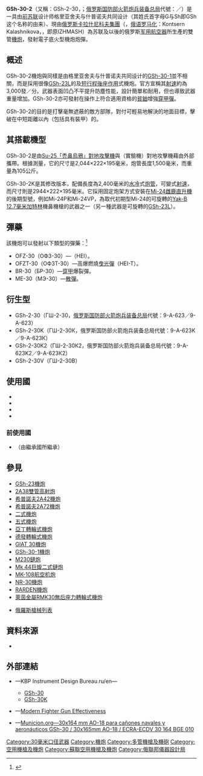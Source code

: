 {{noteTA
|G1=軍事
|G2=長度單位
|1=zh:Su-;zh-hans:苏-;zh-hk:Su-;zh-tw:蘇愷Su-;
}}
{{Infobox Weapon
|name= {{Lang|en|GSh-30-2／GSh-30-2K}}<br />{{Lang|ru|ГШ-30-2／ГШ-2-30K}}
|image= File:Gh-30-2.jpg
|image_size= 300px
|caption= [[Su-25攻擊機|Su-25攻擊機]]上的GSh-30-2
|origin= <div class="NavFrame collapsed" style="color: black; background-color: #FFFFFF; margin: 0 auto; padding: 0 10px; text-align: left;"><div class="NavHead" style="background-color: #FFFFFF; margin: 0 auto; padding: 0 10px; font-weight:normal;"></div><div class="NavContent" style="background-color: #FFFFFF; margin: 0 auto; padding: 0 10px;">
* {{flagcountry|Soviet Union}}
* {{flagcountry|Russia}}
</div>
</div>
|type= 雙管[[機炮|機炮]]
<!-- Type selection -->
|is_ranged= yes
|is_bladed= 
|is_explosive= 
|is_artillery= yes
|is_vehicle= 
|is_missile= 
|is_UK= 
<!-- Service history -->
|service= 
|used_by= 
|wars= <div class="NavFrame collapsed" style="color: black; background-color: #FFFFFF; margin: 0 auto; padding: 0 10px; text-align: left;"><div class="NavHead" style="background-color: #FFFFFF; margin: 0 auto; padding: 0 10px; font-weight:normal;"></div><div class="NavContent" style="background-color: #FFFFFF; margin: 0 auto; padding: 0 10px;">
* [[苏联－阿富汗战争|1979年苏联－阿富汗战争]]
* [[第一次車臣戰爭|1994年第一次車臣戰爭]]
* [[第二次車臣戰爭|1999年第二次車臣戰爭]]
* [[俄罗斯－格鲁吉亚战争|2008年俄罗斯－格鲁吉亚战争]]
</div>
</div>
<!-- Production history -->
|designer= <div class="NavFrame collapsed" style="color: black; background-color: #FFFFFF; margin: 0 auto; padding: 0 10px; text-align: left;"><div class="NavHead" style="background-color: #FFFFFF; margin: 0 auto; padding: 0 10px; font-weight:normal;">[[俄联邦仪器设计局|KBP儀器設計廠]]</div><div class="NavContent" style="background-color: #FFFFFF; margin: 0 auto; padding: 0 10px;">
* 格里亞澤夫（Vasily Gryazev）
* 希普諾夫（Arkady G. Shipunov）
</div>
</div>
|design_date= 
|manufacturer= 
|unit_cost= 
|production_date= 1965年—現在
|number= 
|variants= 
<!-- General specifications -->
|spec_label= 
|weight= <div class="NavFrame collapsed" style="color: black; background-color: #FFFFFF; margin: 0 auto; padding: 0 10px; text-align: left;"><div class="NavHead" style="background-color: #FFFFFF; margin: 0 auto; padding: 0 10px; font-weight:normal;"></div><div class="NavContent" style="background-color: #FFFFFF; margin: 0 auto; padding: 0 10px;">
* [[彈頭|彈頭]]質量：386—404[[克|克]]（0.85—0.89[[磅|磅]]）
* 彈藥質量：832克（1.83磅）
* GSh-30-2總重量：105[[千克|千克]]（101.41磅）
* GSh-30-2K總重量：126公斤（277.78磅）
</div>
</div>
|length= <div class="NavFrame collapsed" style="color: black; background-color: #FFFFFF; margin: 0 auto; padding: 0 10px; text-align: left;"><div class="NavHead" style="background-color: #FFFFFF; margin: 0 auto; padding: 0 10px; font-weight:normal;"></div><div class="NavContent" style="background-color: #FFFFFF; margin: 0 auto; padding: 0 10px;">
* GSh-30-2：2,044[[毫米|毫米]]（77.87[[英寸|英寸]]）
* GSh-30-2K：2,944毫米（115.91英吋）
</div>
</div>
|part_length= <div class="NavFrame collapsed" style="color: black; background-color: #FFFFFF; margin: 0 auto; padding: 0 10px; text-align: left;"><div class="NavHead" style="background-color: #FFFFFF; margin: 0 auto; padding: 0 10px; font-weight:normal;"></div><div class="NavContent" style="background-color: #FFFFFF; margin: 0 auto; padding: 0 10px;">
* GSh-30-2：1,500毫米（59.06英吋）
* GSh-30-2K：2,400毫米（94.49英吋）
</div>
</div>
|width= 222毫米（8.74英吋）
|height= 195毫米（7.68英吋）
|diameter= 
|crew= 
<!-- Ranged weapon specifications --> 
|cartridge= <div class="NavFrame collapsed" style="color: black; background-color: #FFFFFF; margin: 0 auto; padding: 0 10px; text-align: left;"><div class="NavHead" style="background-color: #FFFFFF; margin: 0 auto; padding: 0 10px; font-weight:normal;">{{Link-en|30毫米口径|30 mm caliber|30×165毫米}}電子底火型</div><div class="NavContent" style="background-color: #FFFFFF; margin: 0 auto; padding: 0 10px;">
* APDS
* AP-T
* HE
* HEI
* HE-T
* HETP-T
* TP
</div>
</div>
|caliber= 30毫米（1.18英吋）
|barrels= 2根，[[膛線|膛線]]16條，膛線間距：715.5毫米，右旋，炮管壽命：2,000發，[[槍口|炮口]]裝有[[砲口制動器|制退器]]
|action= <div class="NavFrame collapsed" style="color: black; background-color: #FFFFFF; margin: 0 auto; padding: 0 10px; text-align: left;"><div class="NavHead" style="background-color: #FFFFFF; margin: 0 auto; padding: 0 10px; font-weight:normal;"></div><div class="NavContent" style="background-color: #FFFFFF; margin: 0 auto; padding: 0 10px;">
* [[後座作用|短行程後座作用]]
* {{Link-en|嘉仕達機槍|Gast gun|嘉仕達原理}}
</div>
</div>
|mode= [[自動火器|全自動]]
|rate= <div class="NavFrame collapsed" style="color: black; background-color: #FFFFFF; margin: 0 auto; padding: 0 10px; text-align: left;"><div class="NavHead" style="background-color: #FFFFFF; margin: 0 auto; padding: 0 10px; font-weight:normal;"></div><div class="NavContent" style="background-color: #FFFFFF; margin: 0 auto; padding: 0 10px;">
* GSh-30-2：3,000發／分
* GSh-30-2K：300～400（低射速）—2,000〜2,600發／分（高射速）
</div>
</div>
|velocity= <div class="NavFrame collapsed" style="color: black; background-color: #FFFFFF; margin: 0 auto; padding: 0 10px; text-align: left;"><div class="NavHead" style="background-color: #FFFFFF; margin: 0 auto; padding: 0 10px; font-weight:normal;"></div><div class="NavContent" style="background-color: #FFFFFF; margin: 0 auto; padding: 0 10px;">
* GSh-30-2：870—900[[米每秒|米／秒]]（2,854.33—2,952.76[[英尺每秒|英尺／秒]]）
* GSh-30-2K：940—960米／秒（3,083.99—3,149.61英尺／秒）
</div>
</div>
|range= <div class="NavFrame collapsed" style="color: black; background-color: #FFFFFF; margin: 0 auto; padding: 0 10px; text-align: left;"><div class="NavHead" style="background-color: #FFFFFF; margin: 0 auto; padding: 0 10px; font-weight:normal;"></div><div class="NavContent" style="background-color: #FFFFFF; margin: 0 auto; padding: 0 10px;">
* 輕型裝甲目標：1,500[[米_(单位)|公尺]]（1,640.42[[码|码]]，4,921.26[[英尺|英尺]]，0.93[[英里|英里]]）
* 地面目標：2,500公尺（2,734.03码，8,202.1英尺，1.55英里）
* 空中目標：3,000公尺（3,280.84碼，9,842.52英尺，1.86英里）
</div>
</div>
|max_range= 
|feed= <div class="NavFrame collapsed" style="color: black; background-color: #FFFFFF; margin: 0 auto; padding: 0 10px; text-align: left;"><div class="NavHead" style="background-color: #FFFFFF; margin: 0 auto; padding: 0 10px; font-weight:normal;"></div><div class="NavContent" style="background-color: #FFFFFF; margin: 0 auto; padding: 0 10px;">
* GSh-30-2：250發
* GSh-30-2K：750發
</div>
</div>
|sights= 根據載具類型而不同，沒有固定的瞄準具
<!-- 火炮規格 -->
|breech= 
|recoil= 
|carriage= 
|elevation= 
|traverse= 
<!-- 刃器規格 -->
|blade_type= 
|hilt_type= 
|sheath_type= 
|head_type= 
|haft_type= 
<!-- 爆炸物內填炸藥規格 --> 
|filling= 
|filling_weight= 
|detonation= 
|yield= 
<!-- 車輛/飛彈 規格 -->
|armour= 
|primary_armament= 
|secondary_armament= 
|engine= 
|engine_power= 
|transmission= 
|payload_capacity= 
|fuel_capacity= 
|pw_ratio= 
|suspension= 
|clearance= 
|vehicle_range= 
|speed= 
|guidance= 
|steering= 
<!-- missiles only -->
|wingspan= 
|propellant= 
|ceiling= 
|altitude= 
|depth= 
|boost= 
|accuracy= 
|launch_platform= 
|transport= 
}}

'''GSh-30-2'''（又稱：GSh-2-30，{{Lang-ru|[[Г|Г]][[Ш|Ш]]-30-2／ГШ-2-30}}；[[俄罗斯国防部火箭炮兵装备总局|俄罗斯国防部火箭炮兵装备总局]]代號：{{Lang|en|'''9-A-623'''}}／{{Lang|ru|'''9-А-623'''}}）是一具由[[苏联|前苏联]]设计师格里亚舍夫与什普诺夫共同设计（其姓氏首字母G与Sh即GSh这个名称的由来）、現由[[俄罗斯|俄罗斯]][[卡拉什尼科夫集團|卡拉什尼科夫集團]]（{{Lang-ru|Концерн „Калашников“}}，[[俄语罗马化|俄语罗马化]]：Kontsern Kalashnikova，{{Lang-en|Kalashnikov Concern}}，即原IZHMASH）為苏联及以後的俄罗斯[[军用航空器|军用航空器]]所生產的雙管[[機炮|機炮]]，發射{{Link-en|30毫米口径|30 mm caliber|30×165毫米}}電子底火型機炮炮彈。

== 概述 ==
GSh-30-2機炮與同樣是由格里亚舍夫与什普诺夫共同设计的[[GSh-30-1機炮|GSh-30-1]]並不相關，而是採用很像[[GSh-23機炮|GSh-23L]]的{{Link-en|嘉仕達機槍|Gast gun|嘉仕達原理}}及[[後座作用|短行程後座作用]]式機炮。官方宣稱其[[射速|射速]]約為3,000發／分。武器表面凹凸不平提升防塵性能，設計簡單和耐用，但也導致武器重量增加。GSh-30-2亦可發射在操作上符合適用資格的[[貧鈾|貧鈾]]增強[[穿甲彈|穿甲彈]]。

GSh-30-2的目的是打擊毫無遮蔽的敵方部隊，對付可輕易地解決的地面目標，擊破在中短距離以內（包括具有裝甲）的{{Link-ru|空中目標|Воздушная цель}}。

== 其搭載機型 ==
GSh-30-2是由[[Su-25攻擊機|Su-25「禿鼻烏鴉」]][[攻击机|對地攻擊機]]與{{Link-en|Il-102攻擊機|Ilyushin Il-102|伊爾-102}}（實驗機）對地攻擊機藉由外部{{Link-en|機槍筴艙|Gun pod|機炮筴艙}}攜帶。根據測量，它的尺寸是2,044×222×195毫米，炮管長度1,500毫米，而重量為105公斤。

GSh-30-2K是其修改版本，配備長度為2,400毫米的[[水冷|水冷]]式[[槍管|炮管]]，可變式[[射速|射速]]，而尺寸則是2944×222×195毫米。它採用固定炮架方式安裝在[[Mi-24雌鹿直升機|Mi-24雌鹿直升機]]的後期型號，例如Mi-24P和Mi-24VP，為取代初期型Mi-24的可旋轉的[[Yak-B_12.7毫米加特林重機槍|Yak-B 12.7毫米]][[加特林机枪|加特林]]機鼻機槍的武器之一（另一種武器是可旋轉的[[GSh-23機炮|GSh-23L]]）。

== 彈藥 ==
該機炮可以發射以下類型的彈藥：<ref>{{Cite web |url=http://www.milrus.com/weapons/gsh30.shtml |title=Авиационная пушка ГШ-30 |accessdate=2016-06-23 |archive-date=2020-07-23 |archive-url=https://web.archive.org/web/20200723064248/http://www.milrus.com/weapons/gsh30.shtml |dead-url=no }}</ref>
* OFZ-30（ОФЗ-30）—{{Link-en|高爆燃燒彈|High-explosive incendiary}}（HEI）。
* OFZT-30（ОФЗТ-30）—高爆燃燒[[曳光彈|曳光彈]]（HEI-T）。
* BR-30（БР-30）—[[穿甲彈|穿甲]]爆裂彈。
* ME-30（МЭ-30）—[[散彈|散彈]]。

== 衍生型 ==
* GSh-2-30（ГШ-2-30，[[俄罗斯国防部火箭炮兵装备总局|俄罗斯国防部火箭炮兵装备总局]]代號：9-A-623／9-А-623）
* GSh-2-30K（ГШ-2-30К，俄罗斯国防部火箭炮兵装备总局代號：9-A-623K／9-А-623К）
* GSh-2-30K2（ГШ-2-30К2，俄罗斯国防部火箭炮兵装备总局代號：9-A-623K2／9-А-623К2）
* GSh-2-30V（ГШ-2-30В）

== 使用國 ==
* {{flagcountry|Belarus}}
* {{flagcountry|Georgia}}
* {{flagcountry|Russia}}
* {{flagcountry|Uganda}}

=== 前使用國 ===
* {{flagcountry|Soviet Union}}（由繼承國所繼承）

== 參見 ==
{{refbegin|2}}
* [[GSh-23機炮|GSh-23機炮]]
* [[2A38雙管高射炮|2A38雙管高射炮]]
* [[希普諾夫2A42機炮|希普諾夫2A42機炮]]
* [[希普諾夫2A72機炮|希普諾夫2A72機炮]]
* [[二式機炮|二式機炮]]
* [[五式機炮|五式機炮]]
* [[亞丁轉輪式機炮|亞丁轉輪式機炮]]
* [[德發轉輪式機炮|德發轉輪式機炮]]
* [[GIAT_30機炮|GIAT 30機炮]]
* [[GSh-30-1機炮|GSh-30-1機炮]]
* [[M230鏈炮|M230鏈炮]]
* [[Mk_44巨蝮二式鏈炮|Mk 44巨蝮二式鏈炮]]
* [[MK-108航空机炮|MK-108航空机炮]]
* [[NR-30機炮|NR-30機炮]]
* [[RARDEN機炮|RARDEN機炮]]
* [[萊茵金屬RMK30無后座力轉輪式機炮|萊茵金屬RMK30無后座力轉輪式機炮]]
{{refend}}
* [[俄羅斯槍械列表|俄羅斯槍械列表]]

== 資料來源 ==
<div class="references-small">
<references />
* {{cite book
  | last = Koll
  | first = Christian
  | title = Soviet Cannon: A Comprehensive Study of Soviet Arms and Ammunition in Calibres 12.7mm to 57mm
  | publisher = Koll
  | year = 2009
  | location = Austria
  | url = http://www.russianammo.org
  | isbn = 978-3-200-01445-9
  | page = 303
  | access-date = 2020-09-25
  | archive-date = 2009-10-19
  | archive-url = https://web.archive.org/web/20091019161335/http://www.russianammo.org/
  | dead-url = yes
  }}
</div>

== 外部連結 ==
{{Commonscat|GSh-30}}
* {{en icon}}—KBP Instrument Design Bureau.ru/en—
** [http://www.kbptula.ru/en/productions/small-arms-guns-grenade-launchers/guns-machine-guns/gsh-30 GSh-30] {{Wayback|url=http://www.kbptula.ru/en/productions/small-arms-guns-grenade-launchers/guns-machine-guns/gsh-30 |date=20201014030712 }}
** [http://www.kbptula.ru/en/productions/small-arms-guns-grenade-launchers/guns-machine-guns/gsh-30k GSh-30K] {{Wayback|url=http://www.kbptula.ru/en/productions/small-arms-guns-grenade-launchers/guns-machine-guns/gsh-30k |date=20200628221912 }}
* {{en icon}}—[https://web.archive.org/web/20110709214822/http://www.quarry.nildram.co.uk/modern_fighter_gun_effectiveness.htm Modern Fighter Gun Effectiveness]
* {{es icon}}—[https://web.archive.org/web/20140202184653/http://www.municion.org/30mm/30x164Ao18.htm Municion.org—30x164 mm AO-18 para cañones navales y aeronáuticos GSh-30 / 30x165mm AO-18 / ECRA-ECDV 30 164 BGE 010]

<!-- {{Russian and Soviet Aircraft Ordnance}} -->

[[Category:30毫米口径武器|Category:30毫米口径武器]]
[[Category:機炮|Category:機炮]]
[[Category:多管機槍及機砲|Category:多管機槍及機砲]]
[[Category:空用機槍及機炮|Category:空用機槍及機炮]]
[[Category:蘇聯空用機槍及機炮|Category:蘇聯空用機槍及機炮]]
[[Category:俄聯邦儀器設計局|Category:俄聯邦儀器設計局]]